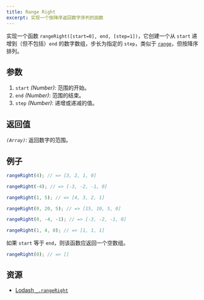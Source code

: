 ```yaml
---
title: Range Right
excerpt: 实现一个按降序返回数字序列的函数
---
```


实现一个函数 `rangeRight([start=0], end, [step=1])`，它创建一个从 `start` 递增到（但不包括）`end` 的数字数组，步长为指定的 `step`，类似于 [`range`](/questions/javascript/range)，但按降序排列。

## 参数

1. `start` *(Number)*: 范围的开始。
2. `end` *(Number)*: 范围的结束。
3. `step` *(Number)*: 递增或递减的值。

## 返回值

*`(Array)`*: 返回数字的范围。

## 例子

```js
rangeRight(4); // => [3, 2, 1, 0]

rangeRight(-4); // => [-3, -2, -1, 0]

rangeRight(1, 5); // => [4, 3, 2, 1]

rangeRight(0, 20, 5); // => [15, 10, 5, 0]

rangeRight(0, -4, -1); // => [-3, -2, -1, 0]

rangeRight(1, 4, 0); // => [1, 1, 1]
```

如果 `start` 等于 `end`，则该函数应返回一个空数组。

```js
rangeRight(0); // => []
```

## 资源

* [Lodash `_.rangeRight`](https://lodash.com/docs/#rangeRight)
